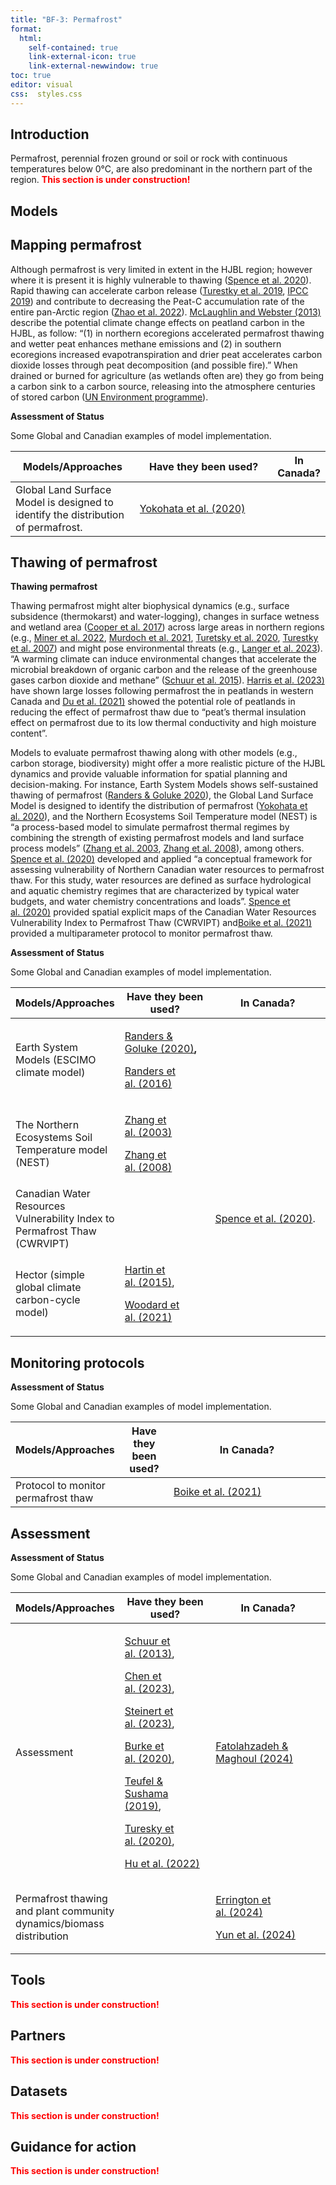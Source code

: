 ```yaml
---
title: "BF-3: Permafrost"
format:
  html:
    self-contained: true
    link-external-icon: true
    link-external-newwindow: true
toc: true
editor: visual
css:  styles.css
---
```


::: panel-tabset
## Introduction

Permafrost, perennial frozen ground or soil or rock with continuous temperatures below 0°C, are also predominant in the northern part of the region. [**This section is under construction!**]{style="color:red;"}

## Models

::: {.callout-note collapse="true"}
## Mapping permafrost

Although permafrost is very limited in extent in the HJBL region; however where it is present it is highly vulnerable to thawing ([Spence et al. 2020](https://cdnsciencepub.com/doi/10.1139/AS-2019-0028?__hstc=74603853.87746104bbb02821408c0934c5b38b19.1699372580314.1701878220843.1701967605883.15&__hssc=74603853.1.1701967605883&__hsfp=4253508547#.XscgLWhKj4Y)). Rapid thawing can accelerate carbon release ([Turestky et al. 2019](https://par.nsf.gov/servlets/purl/10133777), [IPCC 2019](https://www.ipcc.ch/srocc/)) and contribute to decreasing the Peat-C accumulation rate of the entire pan-Arctic region ([Zhao et al. 2022](https://agupubs.onlinelibrary.wiley.com/doi/full/10.1029/2022JG007009)). [McLaughlin and Webster (2013)](https://cfs.nrcan.gc.ca/pubwarehouse/pdfs/34839.pdf) describe the potential climate change effects on peatland carbon in the HJBL, as follow: "(1) in northern ecoregions accelerated permafrost thawing and wetter peat enhances methane emissions and (2) in southern ecoregions increased evapotranspiration and drier peat accelerates carbon dioxide losses through peat decomposition (and possible fire)." When drained or burned for agriculture (as wetlands often are) they go from being a carbon sink to a carbon source, releasing into the atmosphere centuries of stored carbon ([UN Environment programme](https://www.unep.org/news-and-stories/story/peatlands-store-twice-much-carbon-all-worlds-forests)).

**Assessment of Status**

Some Global and Canadian examples of model implementation.

| Models/Approaches                                                                 | Have they been used?                                                                                      | In Canada? |
|-----------------------------------------------------------------------------------|-----------------------------------------------------------------------------------------------------------|------------|
| Global Land Surface Model is designed to identify the distribution of permafrost. | [Yokohata et al. (2020)](https://progearthplanetsci.springeropen.com/articles/10.1186/s40645-020-00380-w) |            |
:::

::: {.callout-note collapse="true"}
## Thawing of permafrost

**Thawing permafrost**

Thawing permafrost might alter biophysical dynamics (e.g., surface subsidence (thermokarst) and water-logging), changes in surface wetness and wetland area ([Cooper et al. 2017](https://www.nature.com/articles/nclimate3328)) across large areas in northern regions (e.g., [Miner et al. 2022](https://www.nature.com/articles/s43017-021-00230-3), [Murdoch et al. 2021](https://onlinelibrary.wiley.com/doi/abs/10.1111/fwb.13834), [Turetsky et al. 2020](https://www.nature.com/articles/s41561-019-0526-0), [Turestky et al. 2007](https://onlinelibrary.wiley.com/doi/abs/10.1111/j.1365-2486.2007.01381.x)) and might pose environmental threats (e.g., [Langer et al. 2023](https://www.nature.com/articles/s41467-023-37276-4)). "A warming climate can induce environmental changes that accelerate the microbial breakdown of organic carbon and the release of the greenhouse gases carbon dioxide and methane" ([Schuur et al. 2015](https://www.nature.com/articles/nature14338)). [Harris et al. (2023)](https://onlinelibrary.wiley.com/doi/full/10.1111/gcb.16894) have shown large losses following permafrost the in peatlands in western Canada and [Du et al. (2021)](https://www.sciencedirect.com/science/article/abs/pii/S0341816221006305) showed the potential role of peatlands in reducing the effect of permafrost thaw due to "peat's thermal insulation effect on permafrost due to its low thermal conductivity and high moisture content". 

Models to evaluate permafrost thawing along with other models (e.g., carbon storage, biodiversity) might offer a more realistic picture of the HJBL dynamics and provide valuable information for spatial planning and decision-making. For instance, Earth System Models shows self-sustained thawing of permafrost ([Randers & Goluke 2020](https://www.nature.com/articles/s41598-020-75481-z)), the Global Land Surface Model is designed to identify the distribution of permafrost ([Yokohata et al. 2020](https://progearthplanetsci.springeropen.com/articles/10.1186/s40645-020-00380-w)), and the Northern Ecosystems Soil Temperature model (NEST) is "a process-based model to simulate permafrost thermal regimes by combining the strength of existing permafrost models and land surface process models" ([Zhang et al. 2003](https://www.researchgate.net/publication/228533588_A_process-based_model_for_quantifying_the_impact_of_climate_change_on_permafrost_thermal_regimes), [Zhang et al. 2008](https://www.sciencedirect.com/science/article/abs/pii/S0921818107001087)), among others. [Spence et al. (2020)](https://cdnsciencepub.com/doi/10.1139/AS-2019-0028?__hstc=74603853.87746104bbb02821408c0934c5b38b19.1699372580314.1701878220843.1701967605883.15&__hssc=74603853.1.1701967605883&__hsfp=4253508547#.XscgLWhKj4Y) developed and applied "a conceptual framework for assessing vulnerability of Northern Canadian water resources to permafrost thaw. For this study, water resources are defined as surface hydrological and aquatic chemistry regimes that are characterized by typical water budgets, and water chemistry concentrations and loads". [Spence et al. (2020)](https://cdnsciencepub.com/doi/10.1139/AS-2019-0028?__hstc=74603853.87746104bbb02821408c0934c5b38b19.1699372580314.1701878220843.1701967605883.15&__hssc=74603853.1.1701967605883&__hsfp=4253508547#.XscgLWhKj4Y) provided spatial explicit maps of the Canadian Water Resources Vulnerability Index to Permafrost Thaw (CWRVIPT) and[Boike et al. (2021)](https://cdnsciencepub.com/doi/10.1139/AS-2021-0007) provided a multiparameter protocol to monitor permafrost thaw.

**Assessment of Status**

Some Global and Canadian examples of model implementation.

+---------------------------------------------------------------------------+----------------------------------------------------------------------------------------------------------------------------------------------------------------------------+------------------------------------------------------------------------------------------------------------------------------------------------------------------------------------------------------------------------------------------+
| Models/Approaches                                                         | Have they been used?                                                                                                                                                       | In Canada?                                                                                                                                                                                                                               |
+===========================================================================+============================================================================================================================================================================+==========================================================================================================================================================================================================================================+
| Earth System Models (ESCIMO climate model)                                | [Randers & Goluke (2020)](https://www.nature.com/articles/s41598-020-75481-z)**,**                                                                                         |                                                                                                                                                                                                                                          |
|                                                                           |                                                                                                                                                                            |                                                                                                                                                                                                                                          |
|                                                                           | [Randers et al. (2016)](https://esd.copernicus.org/articles/7/831/2016/)                                                                                                   |                                                                                                                                                                                                                                          |
+---------------------------------------------------------------------------+----------------------------------------------------------------------------------------------------------------------------------------------------------------------------+------------------------------------------------------------------------------------------------------------------------------------------------------------------------------------------------------------------------------------------+
| The Northern Ecosystems Soil Temperature model (NEST)                     | [Zhang et al. (2003)](https://www.researchgate.net/publication/228533588_A_process-based_model_for_quantifying_the_impact_of_climate_change_on_permafrost_thermal_regimes) |                                                                                                                                                                                                                                          |
|                                                                           |                                                                                                                                                                            |                                                                                                                                                                                                                                          |
|                                                                           | [Zhang et al. (2008)](https://www.sciencedirect.com/science/article/abs/pii/S0921818107001087)                                                                             |                                                                                                                                                                                                                                          |
+---------------------------------------------------------------------------+----------------------------------------------------------------------------------------------------------------------------------------------------------------------------+------------------------------------------------------------------------------------------------------------------------------------------------------------------------------------------------------------------------------------------+
| Canadian Water Resources Vulnerability Index to Permafrost Thaw (CWRVIPT) |                                                                                                                                                                            | [Spence et al. (2020)](https://cdnsciencepub.com/doi/10.1139/AS-2019-0028?__hstc=74603853.87746104bbb02821408c0934c5b38b19.1699372580314.1701878220843.1701967605883.15&__hssc=74603853.1.1701967605883&__hsfp=4253508547#.XscgLWhKj4Y). |
+---------------------------------------------------------------------------+----------------------------------------------------------------------------------------------------------------------------------------------------------------------------+------------------------------------------------------------------------------------------------------------------------------------------------------------------------------------------------------------------------------------------+
| Hector (simple global climate carbon-cycle model)                         | [Hartin et al. (2015)](https://gmd.copernicus.org/articles/8/939/2015/),                                                                                                   |                                                                                                                                                                                                                                          |
|                                                                           |                                                                                                                                                                            |                                                                                                                                                                                                                                          |
|                                                                           | [Woodard et al. (2021)](https://gmd.copernicus.org/articles/14/4751/2021/)                                                                                                 |                                                                                                                                                                                                                                          |
+---------------------------------------------------------------------------+----------------------------------------------------------------------------------------------------------------------------------------------------------------------------+------------------------------------------------------------------------------------------------------------------------------------------------------------------------------------------------------------------------------------------+
:::

::: {.callout-note collapse="true"}
## Monitoring protocols

**Assessment of Status**

Some Global and Canadian examples of model implementation.

| Models/Approaches                   | Have they been used? | In Canada?                                                                |
|-------------------------------------|----------------------|---------------------------------------------------------------------------|
| Protocol to monitor permafrost thaw |                      | [Boike et al. (2021)](https://cdnsciencepub.com/doi/10.1139/AS-2021-0007) |
:::

::: {.callout-note collapse="true"}
## Assessment

**Assessment of Status**

Some Global and Canadian examples of model implementation.

+----------------------------------------------------------------------+----------------------------------------------------------------------------------------------------+---------------------------------------------------------------------------------------------------------------------------------+
| Models/Approaches                                                    | Have they been used?                                                                               | In Canada?                                                                                                                      |
+======================================================================+====================================================================================================+=================================================================================================================================+
| Assessment                                                           | [Schuur et al. (2013)](https://link.springer.com/article/10.1007/s10584-013-0730-7),               | [Fatolahzadeh & Maghoul (2024)](https://www.nature.com/articles/s43247-024-01317-7)                                             |
|                                                                      |                                                                                                    |                                                                                                                                 |
|                                                                      | [Chen et al. (2023)](https://esd.copernicus.org/articles/14/55/2023/),                             |                                                                                                                                 |
|                                                                      |                                                                                                    |                                                                                                                                 |
|                                                                      | [Steinert et al. (2023)](https://iopscience.iop.org/article/10.1088/1748-9326/ad10d7),             |                                                                                                                                 |
|                                                                      |                                                                                                    |                                                                                                                                 |
|                                                                      | [Burke et al. (2020)](https://tc.copernicus.org/articles/14/3155/2020/tc-14-3155-2020.html),       |                                                                                                                                 |
|                                                                      |                                                                                                    |                                                                                                                                 |
|                                                                      | [Teufel & Sushama (2019)](https://www.nature.com/articles/s41558-019-0614-6?fromPaywallRec=false), |                                                                                                                                 |
|                                                                      |                                                                                                    |                                                                                                                                 |
|                                                                      | [Turesky et al. (2020)](https://www.nature.com/articles/s41561-019-0526-0?fromPaywallRec=false),   |                                                                                                                                 |
|                                                                      |                                                                                                    |                                                                                                                                 |
|                                                                      | [Hu et al. (2022)](https://agupubs.onlinelibrary.wiley.com/doi/full/10.1029/2022EF002835)          |                                                                                                                                 |
+----------------------------------------------------------------------+----------------------------------------------------------------------------------------------------+---------------------------------------------------------------------------------------------------------------------------------+
| Permafrost thawing and plant community dynamics/biomass distribution |                                                                                                    | [Errington et al. (2024)](https://besjournals.onlinelibrary.wiley.com/doi/full/10.1111/1365-2745.14339?campaign=wolearlyview)   |
|                                                                      |                                                                                                    |                                                                                                                                 |
|                                                                      |                                                                                                    | [Yun et al. (2024)](https://www.pnas.org/doi/10.1073/pnas.2314036121?utm_source=TOC&utm_medium=ealert&TOC_v121_i25=&ref=d38198) |
+----------------------------------------------------------------------+----------------------------------------------------------------------------------------------------+---------------------------------------------------------------------------------------------------------------------------------+
:::

## Tools

[**This section is under construction!**]{style="color:red;"}

## Partners

[**This section is under construction!**]{style="color:red;"}

## Datasets

[**This section is under construction!**]{style="color:red;"}

## Guidance for action

[**This section is under construction!**]{style="color:red;"}
:::
